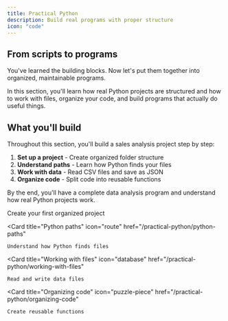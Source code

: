 ```yaml
---
title: Practical Python
description: Build real programs with proper structure
icon: "code"
---
```


## From scripts to programs

You've learned the building blocks. Now let's put them together into organized, maintainable programs.

In this section, you'll learn how real Python projects are structured and how to work with files, organize your code, and build programs that actually do useful things.

## What you'll build

Throughout this section, you'll build a sales analysis project step by step:
1. **Set up a project** - Create organized folder structure
2. **Understand paths** - Learn how Python finds your files
3. **Work with data** - Read CSV files and save as JSON
4. **Organize code** - Split code into reusable functions

By the end, you'll have a complete data analysis program and understand how real Python projects work.

<CardGroup cols={2}>
  <Card
    title="Project structure"
    icon="folder-open"
    href="/practical-python/project-structure"
  >
    Create your first organized project
  </Card>
  
  <Card
    title="Python paths"
    icon="route"
    href="/practical-python/python-paths"
  >
    Understand how Python finds files
  </Card>
  
  <Card
    title="Working with files"
    icon="database"
    href="/practical-python/working-with-files"
  >
    Read and write data files
  </Card>
  
  <Card
    title="Organizing code"
    icon="puzzle-piece"
    href="/practical-python/organizing-code"
  >
    Create reusable functions
  </Card>
</CardGroup>